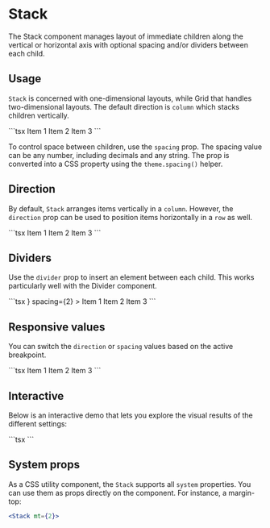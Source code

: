 
# Stack

<p className="description">
  The Stack component manages layout of immediate children along the vertical or
  horizontal axis with optional spacing and/or dividers between each child.
</p>

## Usage

`Stack` is concerned with one-dimensional layouts, while Grid that handles two-dimensional layouts. The default direction is `column` which stacks children vertically.

<BasicStack />
```tsx
<Stack spacing={2}>
  <Item>Item 1</Item>
  <Item>Item 2</Item>
  <Item>Item 3</Item>
</Stack>
```

To control space between children, use the `spacing` prop.
The spacing value can be any number, including decimals and any string.
The prop is converted into a CSS property using the `theme.spacing()` helper.

## Direction

By default, `Stack` arranges items vertically in a `column`. However, the `direction` prop can be used to position items horizontally in a `row` as well.

<DirectionStack />
```tsx
<Stack direction="row" spacing={2}>
  <Item>Item 1</Item>
  <Item>Item 2</Item>
  <Item>Item 3</Item>
</Stack>
```

## Dividers

Use the `divider` prop to insert an element between each child. This works particularly well with the Divider component.

<DividerStack />
```tsx
<Stack
  direction="row"
  divider={<Divider orientation="vertical" flexItem />}
  spacing={2}
>
  <Item>Item 1</Item>
  <Item>Item 2</Item>
  <Item>Item 3</Item>
</Stack>
```

## Responsive values

You can switch the `direction` or `spacing` values based on the active breakpoint.

<ResponsiveStack />
```tsx
<Stack
  direction={{ xs: 'column', sm: 'row' }}
  spacing={{ xs: 1, sm: 2, md: 4 }}
>
  <Item>Item 1</Item>
  <Item>Item 2</Item>
  <Item>Item 3</Item>
</Stack>
```

## Interactive

Below is an interactive demo that lets you explore the visual results of the different settings:

<InteractiveStack />
```tsx
<InteractiveStack />
```

## System props

As a CSS utility component, the `Stack` supports all `system` properties. You can use them as props directly on the component.
For instance, a margin-top:

```jsx
<Stack mt={2}>
```

